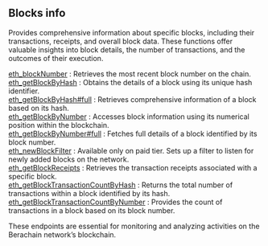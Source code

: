 
## Blocks info

Provides comprehensive information about specific blocks, including their transactions, receipts, and overall block data. These functions offer valuable insights into block details, the number of transactions, and the outcomes of their execution.

[eth_blockNumber](/fantom-api/blocksinfo/eth_blockNumber) : Retrieves the most recent block number on the chain. \
[eth_getBlockByHash](/fantom-api/blocksinfo/eth_getBlockByHash) : Obtains the details of a block using its unique hash identifier. \
[eth_getBlockByHash#full](/fantom-api/blocksinfo/eth_getBlockByHashfull) : Retrieves comprehensive information of a block based on its hash. \
[eth_getBlockByNumber](/fantom-api/blocksinfo/eth_getBlockByNumber) : Accesses block information using its numerical position within the blockchain. \
[eth_getBlockByNumber#full](/fantom-api/blocksinfo/eth_getBlockByNumberfull) :  Fetches full details of a block identified by its block number. \
[eth_newBlockFilter](/fantom-api/blocksinfo/eth_newBlockFilter) : Available only on paid tier. Sets up a filter to listen for newly added blocks on the network. \
[eth_getBlockReceipts](/fantom-api/blocksinfo/eth_getBlockReceipts) :  Retrieves the transaction receipts associated with a specific block. \
[eth_getBlockTransactionCountByHash](/fantom-api/blocksinfo/eth_getBlockTransactionCountByHash) : Returns the total number of transactions within a block identified by its hash. \
[eth_getBlockTransactionCountByNumber](/fantom-api/blocksinfo/eth_getBlockTransactionCountByNumber) :  Provides the count of transactions in a block based on its block number.

These endpoints are essential for monitoring and analyzing activities on the Berachain network’s blockchain.


<Space h={16} />
<GetStarted />
